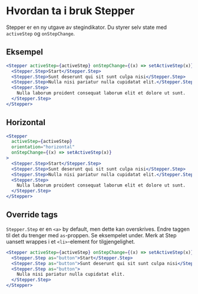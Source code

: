
<Meta title="ds-react/stepper/intro" />

# Hvordan ta i bruk Stepper

Stepper er en ny utgave av stegindikator.
Du styrer selv state med `activeStep` og `onStepChange`.

## Eksempel

```jsx
<Stepper activeStep={activeStep} onStepChange={(x) => setActiveStep(x)}>
  <Stepper.Step>Start</Stepper.Step>
  <Stepper.Step>Sunt deserunt qui sit sunt culpa nisi</Stepper.Step>
  <Stepper.Step>Nulla nisi pariatur nulla cupidatat elit.</Stepper.Step>
  <Stepper.Step>
    Nulla laborum proident consequat laborum elit et dolore ut sunt.
  </Stepper.Step>
</Stepper>
```

<Canvas>
  <Example />
</Canvas>

## Horizontal

```jsx
<Stepper
  activeStep={activeStep}
  orientation="horizontal"
  onStepChange={(x) => setActiveStep(x)}
>
  <Stepper.Step>Start</Stepper.Step>
  <Stepper.Step>Sunt deserunt qui sit sunt culpa nisi</Stepper.Step>
  <Stepper.Step>Nulla nisi pariatur nulla cupidatat elit.</Stepper.Step>
  <Stepper.Step>
    Nulla laborum proident consequat laborum elit et dolore ut sunt.
  </Stepper.Step>
</Stepper>
```

<Canvas>
  <Example orientation="horizontal" />
</Canvas>

## Override tags

`Stepper.Step` er en `<a>` by default, men dette kan overskrives.
Endre taggen til det du trenger med `as`-proppen. Se eksempelet under.
Merk at Step uansett wrappes i et `<li>`-element for tilgjengelighet.

```jsx
<Stepper activeStep={activeStep} onStepChange={(x) => setActiveStep(x)}>
  <Stepper.Step as="button">Start</Stepper.Step>
  <Stepper.Step as="button">Sunt deserunt qui sit sunt culpa nisi</Stepper.Step>
  <Stepper.Step as="button">
    Nulla nisi pariatur nulla cupidatat elit.
  </Stepper.Step>
</Stepper>
```

<Canvas>
  <Example as="button" />
</Canvas>
